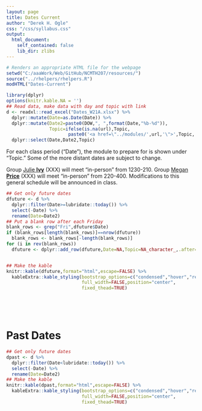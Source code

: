 ```yaml
---
layout: page
title: Dates Current
author: "Derek H. Ogle"
css: "/css/syllabus.css"
output:
  html_document:
    self_contained: false
    lib_dir: zlibs
---
```


```r
# Renders an appropriate HTML file for the webpage
setwd("C:/aaaWork/Web/GitHub/NCMTH207/resources/")
source("../rhelpers/rhelpers.R")
modHTML("Dates-Current")
```

```r
library(dplyr)
options(knitr.kable.NA = '')
## Read data, make data with day and topic with link
d <- readxl::read_excel("Dates_W21A.xlsx") %>%
  dplyr::mutate(Date=as.Date(Date)) %>%
  dplyr::mutate(Date2=paste0(DOW,", ",format(Date,"%b-%d")),
                Topic=ifelse(is.na(url),Topic,
                       paste0('<a href=\"../modules/',url,'\">',Topic,'</a>'))) %>%
  dplyr::select(Date,Date2,Topic)
```

<div class="alert alert-info">
For each class period ("Date"), the module to prepare for is shown under "Topic." Some of the more distant dates are subject to change.
</div>

<div class="alert alert-warning">
Group [Julie **Ivy**](https://www.youtube.com/watch?v=oAV4z6vgfys) (XXX) will meet "in-person" from 1230-210. Group [Megan **Price**](https://www.youtube.com/watch?v=orW01w8a4zY) (XXX) will meet "in-person" from 220-400. Modifications to this general schedule will be announced in class.</a>
</div>

```r
## Get only future dates
dfuture <- d %>%
  dplyr::filter(Date>=lubridate::today()) %>%
  select(-Date) %>%
  rename(Date=Date2)
## Put a blank row after each Friday
blank_rows <- grep("Fri",dfuture$Date)
if (blank_rows[length(blank_rows)]==nrow(dfuture))
  blank_rows <- blank_rows[-length(blank_rows)]
for (i in rev(blank_rows))
  dfuture <- dplyr::add_row(dfuture,Date=NA,Topic=NA_character_,.after=i)


## Make the kable
knitr::kable(dfuture,format="html",escape=FALSE) %>%
  kableExtra::kable_styling(bootstrap_options=c("condensed","hover","responsive"),
                            full_width=FALSE,position="center",
                            fixed_thead=TRUE)
```

<br>

<br>

# Past Dates

```r
## Get only future dates
dpast <- d %>%
  dplyr::filter(Date<lubridate::today()) %>%
  select(-Date) %>%
  rename(Date=Date2)
## Make the kable
knitr::kable(dpast,format="html",escape=FALSE) %>%
  kableExtra::kable_styling(bootstrap_options=c("condensed","hover","responsive"),
                            full_width=FALSE,position="center",
                            fixed_thead=TRUE)
```

